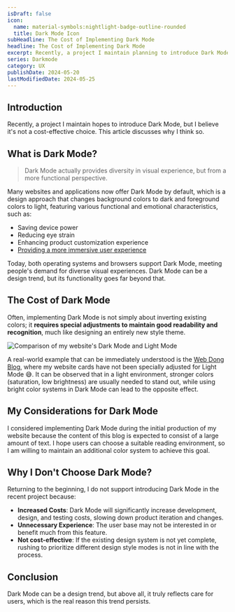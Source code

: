```yaml
---
isDraft: false
icon:
  name: material-symbols:nightlight-badge-outline-rounded
  title: Dark Mode Icon
subHeadline: The Cost of Implementing Dark Mode
headline: The Cost of Implementing Dark Mode
excerpt: Recently, a project I maintain planning to introduce Dark Mode, but I believe it's not a cost-effective choice. This article discusses why I think so.
series: Darkmode
category: UX
publishDate: 2024-05-20
lastModifiedDate: 2024-05-25
---
```


## Introduction

Recently, a project I maintain hopes to introduce Dark Mode, but I believe it's not a cost-effective choice. This article discusses why I think so.

## What is Dark Mode?

> Dark Mode actually provides diversity in visual experience, but from a more functional perspective.

Many websites and applications now offer Dark Mode by default, which is a design approach that changes background colors to dark and foreground colors to light, featuring various functional and emotional characteristics, such as:

- Saving device power
- Reducing eye strain
- Enhancing product customization experience
- [Providing a more immersive user experience](https://developer.apple.com/design/human-interface-guidelines/dark-mode#Best-practices)

Today, both operating systems and browsers support Dark Mode, meeting people's demand for diverse visual experiences. Dark Mode can be a design trend, but its functionality goes far beyond that.

## The Cost of Dark Mode

Often, implementing Dark Mode is not simply about inverting existing colors; it **requires special adjustments to maintain good readability and recognition**, much like designing an entirely new style theme.

![Comparison of my website's Dark Mode and Light Mode](./light-vs-dark.webp)

A real-world example that can be immediately understood is the [Web Dong Blog](https://www.webdong.dev/), where my website cards have not been specially adjusted for Light Mode 😅. It can be observed that in a light environment, stronger colors (saturation, low brightness) are usually needed to stand out, while using bright color systems in Dark Mode can lead to the opposite effect.

## My Considerations for Dark Mode

I considered implementing Dark Mode during the initial production of my website because the content of this blog is expected to consist of a large amount of text. I hope users can choose a suitable reading environment, so I am willing to maintain an additional color system to achieve this goal.

## Why I Don't Choose Dark Mode?

Returning to the beginning, I do not support introducing Dark Mode in the recent project because:

- **Increased Costs**: Dark Mode will significantly increase development, design, and testing costs, slowing down product iteration and changes.
- **Unnecessary Experience**: The user base may not be interested in or benefit much from this feature.
- **Not cost-effective**: If the existing design system is not yet complete, rushing to prioritize different design style modes is not in line with the process.

## Conclusion

Dark Mode can be a design trend, but above all, it truly reflects care for users, which is the real reason this trend persists.
